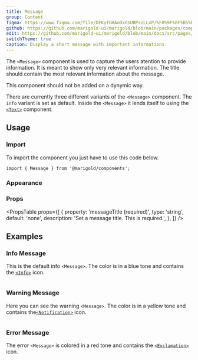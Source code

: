 ```yaml
---
title: Message
group: Content
figma: https://www.figma.com/file/DFKyTGHAoDxOsUBPszLLxP/%F0%9F%8F%B5%EF%B8%8FMarigold?node-id=582%3A119
github: https://github.com/marigold-ui/marigold/blob/main/packages/components/src/Message/Message.tsx
edit: https://github.com/marigold-ui/marigold/blob/main/docs/src/pages/components/message.mdx
switchTheme: true
caption: Display a short message with important informations.
---
```


The `<Message>` component is used to capture the users atention to provide information. It is meant to show only very relevant information. The title should contain the most relevant information about the message.

This component should not be added on a dynymic way.

There are currently three different variants of the `<Message>` component. The `info` variant is set as default. Inside the `<Message>` it lends itself to using the [`<Text>`](/componentss/text/) component.

<Preview>
  <InfoMessage />
</Preview>

## Usage

### Import

To import the component you just have to use this code below.

```tsx
import { Message } from '@marigold/components';
```

### Appearance

<AppearanceTable component={title} />

### Props

<PropsTable
  props={[
    {
      property: 'messageTitle (required)',
      type: 'string',
      default: 'none',
      description: 'Set a message title. This is required.',
    },
  ]}
/>

## Examples

### Info Message

This is the default info `<Message>`. The color is in a blue tone and contains the [`<Info>`](/concepts/icons/#info) icon.

```tsx preview file=components/Message/message-info.demo.tsx

```

### Warning Message

Here you can see the warning `<Message>`. The color is in a yellow tone and contains the[`<Notification>`](/concepts/icons/#info) icon.

```tsx preview file=components/Message/message-warn.demo.tsx

```

### Error Message

The error `<Message>` is colored in a red tone and contains the [`<Exclamation>`](/concepts/icons/#info) icon.

```tsx preview file=components/Message/message-error.demo.tsx

```
